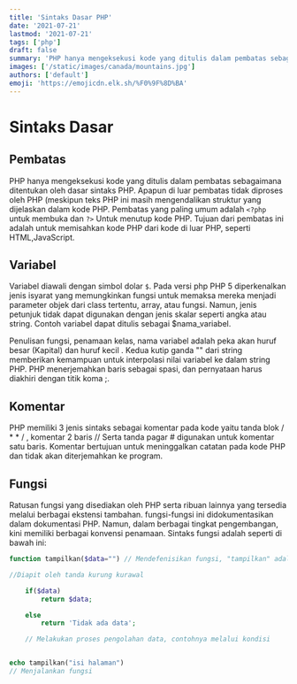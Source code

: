 ```yaml
---
title: 'Sintaks Dasar PHP'
date: '2021-07-21'
lastmod: '2021-07-21'
tags: ['php']
draft: false
summary: 'PHP hanya mengeksekusi kode yang ditulis dalam pembatas sebagaimana ditentukan oleh dasar sintaks PHP.'
images: ['/static/images/canada/mountains.jpg']
authors: ['default']
emoji: 'https://emojicdn.elk.sh/%F0%9F%8D%BA'
---
```


# Sintaks Dasar

## Pembatas

PHP hanya mengeksekusi kode yang ditulis dalam pembatas sebagaimana ditentukan oleh dasar sintaks PHP. Apapun di luar pembatas tidak diproses oleh PHP (meskipun teks PHP ini masih mengendalikan struktur yang dijelaskan dalam kode PHP. Pembatas yang paling umum adalah `<?php` untuk membuka dan `?>` Untuk menutup kode PHP. Tujuan dari pembatas ini adalah untuk memisahkan kode PHP dari kode di luar PHP, seperti HTML,JavaScript.

## Variabel

Variabel diawali dengan simbol dolar `$`. Pada versi php PHP 5 diperkenalkan jenis isyarat yang memungkinkan fungsi untuk memaksa mereka menjadi parameter objek dari class tertentu, array, atau fungsi. Namun, jenis petunjuk tidak dapat digunakan dengan jenis skalar seperti angka atau string. Contoh variabel dapat ditulis sebagai $nama_variabel.

Penulisan fungsi, penamaan kelas, nama variabel adalah peka akan huruf besar (Kapital) dan huruf kecil . Kedua kutip ganda "" dari string memberikan kemampuan untuk interpolasi nilai variabel ke dalam string PHP. PHP menerjemahkan baris sebagai spasi, dan pernyataan harus diakhiri dengan titik koma ;.

## Komentar

PHP memiliki 3 jenis sintaks sebagai komentar pada kode yaitu tanda blok / \* \* / , komentar 2 baris // Serta tanda pagar # digunakan untuk komentar satu baris. Komentar bertujuan untuk meninggalkan catatan pada kode PHP dan tidak akan diterjemahkan ke program.

## Fungsi

Ratusan fungsi yang disediakan oleh PHP serta ribuan lainnya yang tersedia melalui berbagai ekstensi tambahan. fungsi-fungsi ini didokumentasikan dalam dokumentasi PHP. Namun, dalam berbagai tingkat pengembangan, kini memiliki berbagai konvensi penamaan. Sintaks fungsi adalah seperti di bawah ini:

```php
function tampilkan($data="") // Mendefenisikan fungsi, "tampilkan" adalah nama sebuah fungsi

//Diapit oleh tanda kurung kurawal

    if($data)
        return $data;

    else
        return 'Tidak ada data';

    // Melakukan proses pengolahan data, contohnya melalui kondisi


echo tampilkan("isi halaman")
// Menjalankan fungsi
```
